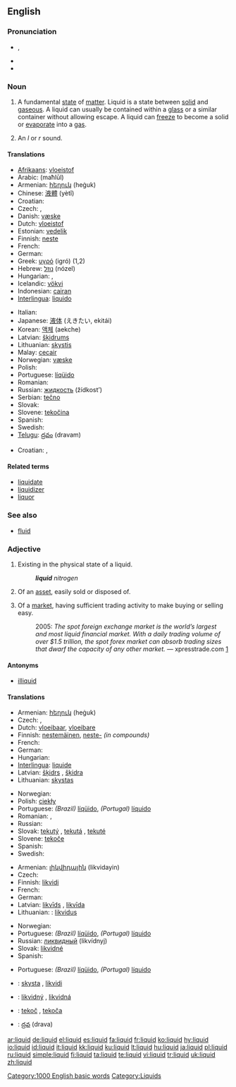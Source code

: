==English==

===Pronunciation===
* {{IPA|/ˈlɪkwɪd/}}, {{SAMPA|/"lIkwId/}}
* {{enPR|lɪk'wɪd}}
* {{audio|en-us-liquid.ogg|Audio (US)}}

===Noun===
{{en-noun|s|-}}

# A fundamental [[state]] of [[matter]]. Liquid is a state between [[solid]] and [[gaseous]]. A liquid can usually be contained within a [[glass]] or a similar container without allowing escape. A liquid can [[freeze]] to become a solid or [[evaporate]] into a [[gas]].
# {{phonetics}} An ''l'' or ''r'' sound.

====Translations====
{{top}}
* [[Afrikaans]]: [[vloeistof]]
* Arabic: {{Arab|[[محلول]]}} (maħlūl) {{m}}
* Armenian: [[հեղուկ]] (heġuk)
* Chinese: [[液體]] (yètǐ)
* Croatian: {{t|hr|tekućina|f}}
* Czech: {{t-|cs|kapalina|f}}, {{t-|cs|tekutina|f}}
* Danish: [[væske]] {{c}}
* Dutch: [[vloeistof]] {{f}}
* Estonian: [[vedelik]]
* Finnish: [[neste]]
* French: {{t+|fr|liquide|m}}
* German: {{t+|de|Flüssigkeit|f}}
* Greek: [[υγρό]] (igró) {{n}} (1,2)
* Hebrew: [[נוזל]] (nózel) {{m}}
* Hungarian: {{t+|hu|folyadék}}, {{t+|hu|lé}}
* Icelandic: [[vökvi ]]
* Indonesian: [[cairan]]
* [[Interlingua]]: [[liquido]]
{{mid}}
* Italian: {{t+|it|liquido|m}}
* Japanese: [[液体]] (えきたい, ekitái)
* Korean: [[액체]] (aekche)
* Latvian: [[šķidrums]] {{m}}
* Lithuanian: [[skystis]] {{m}}
* Malay: [[cecair]]
* Norwegian: [[væske]] {{f}}
* Polish: {{t+|pl|ciecz|f}}
* Portuguese: [[líqüido]] {{m}}
* Romanian: {{t-|ro|lichid|n}}
* Russian: [[жидкость]] (žídkost’) {{f}}
* Serbian: [[tečno]] {{n}}
* Slovak: {{t-|sk|tekutina|f}}
* Slovene: [[tekočina]] {{f}}
* Spanish: {{t+|es|líquido|m}}
* Swedish: {{t+|sv|vätska}}
* [[Telugu]]: [[ద్రవం]] (dravam)
{{bottom}}
{{trans-top|an ''l'' or ''r'' sound}}
* Croatian: {{t-|hr|likvida|f}}, {{t-|hr|tekućnik|m}}
{{trans-mid}}
{{trans-bottom}}

====Related terms====
* [[liquidate]]
* [[liquidizer]]
* [[liquor]]

===See also===
* [[fluid]]

===Adjective===
{{en-adj}}

# Existing in the physical state of a liquid.
#: '''''liquid''' nitrogen''
# {{finance}} Of an [[asset]], easily sold or disposed of.
# {{finance}} Of a [[market]], having sufficient trading activity to make buying or selling easy.
#: 2005: ''The spot foreign exchange market is the world’s largest and most liquid financial market. With a daily trading volume of over $1.5 trillion, the spot forex market can absorb trading sizes that dwarf the capacity of any other market.'' &mdash; xpresstrade.com [http://www.xpresstrade.com/24hour_liquidity.html]

====Antonyms====
* [[illiquid]]

====Translations====
{{trans-top|Existing in the physical state of a liquid}}
* Armenian: [[հեղուկ]] (heġuk)
* Czech: {{t-|cs|tekutý|m}}, {{t-|cs|kapalný|m}}
* Dutch: [[vloeibaar]], [[vloeibare]]
* Finnish: [[nestemäinen]], [[neste-]] ''(in compounds)''
* French: {{t+|fr|liquide|m|f}}
* German: {{t+|de|flüssig}}
* Hungarian: {{t-|hu|folyékony}}
* [[Interlingua]]: [[liquide]]
* Latvian: [[šķidrs]] {{m}}, [[šķidra]] {{f}}
* Lithuanian: [[skystas]] {{m}}
{{trans-mid}}
* Norwegian: {{t-|no|flytende}}
* Polish: [[ciekły]] {{m}}
* Portuguese: ''(Brazil)'' [[líqüido]], ''(Portugal)'' [[líquido]]
* Romanian: {{t-|ro|lichid|m}}, {{t-|ro|lichidă|f}}
* Russian: {{t+|ru|жидкий|tr=žídkij|sc=Cyrl}}
* Slovak: [[tekutý]] {{m}}, [[tekutá]] {{f}}, [[tekuté]] {{n}}
* Slovene: [[tekoče]] {{n}}
* Spanish: {{t+|es|líquido}}
* Swedish: {{t-|sv|flytande}}
{{trans-bottom}}

{{trans-top|Of an asset, easily sold or disposed of}}
* Armenian: [[լիկվիդային]] (likvidayin)
* Czech: {{t-|cs|likvidní}}
* Finnish: [[likvidi]]
* French: {{t+|fr|liquide|m|f}}
* German: {{t+|de|disponibel}}
* Latvian: [[likvīds]] {{m}}, [[likvīda]] {{f}}
* Lithuanian: : [[likvidus]] {{m}}
{{trans-mid}}
* Norwegian: {{t-|no|likvid}}
* Portuguese: ''(Brazil)'' [[líqüido]], ''(Portugal)'' [[líquido]]
* Russian: [[ликвидный]] (likvídnyj)
* Slovak: [[likvidné]] {{n}}
* Spanish: {{t+|es|líquido}}
{{trans-bottom}}

{{trans-top|Of a market, having sufficient trading activity to make buying or selling easy}}
* Portuguese: ''(Brazil)'' [[líqüido]], ''(Portugal)'' [[líquido]]
{{trans-mid}}
{{trans-bottom}}

{{checktrans}}
* {{ttbc|Lithuanian}}: [[skysta]] {{f}}, [[likvidi]] {{f}}
* {{ttbc|Slovak}}: [[likvidný]] {{m}}, [[likvidná]] {{f}}
* {{ttbc|Slovene}}: [[tekoč]] {{m}}, [[tekoča]] {{f}}
* {{ttbc|Telugu}}: [[ద్రవ]] (drava)

[[Category:1000 English basic words]]
[[Category:Liquids]]

[[ar:liquid]]
[[de:liquid]]
[[el:liquid]]
[[es:liquid]]
[[fa:liquid]]
[[fr:liquid]]
[[ko:liquid]]
[[hy:liquid]]
[[io:liquid]]
[[id:liquid]]
[[it:liquid]]
[[kk:liquid]]
[[ku:liquid]]
[[lt:liquid]]
[[hu:liquid]]
[[ja:liquid]]
[[pl:liquid]]
[[ru:liquid]]
[[simple:liquid]]
[[fi:liquid]]
[[ta:liquid]]
[[te:liquid]]
[[vi:liquid]]
[[tr:liquid]]
[[uk:liquid]]
[[zh:liquid]]